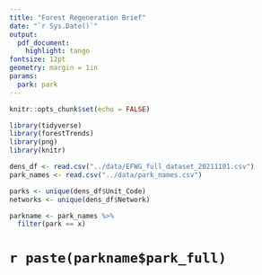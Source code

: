```yaml
---
title: "Forest Regeneration Brief"
date: "`r Sys.Date()`"
output: 
  pdf_document:
    highlight: tango
fontsize: 12pt
geometry: margin = 1in
params:
  park: park
---
```


```r
knitr::opts_chunk$set(echo = FALSE)
```


```r
library(tidyverse)
library(forestTrends)
library(png)
library(knitr)

dens_df <- read.csv("../data/EFWG_full_dataset_20211101.csv")
park_names <- read.csv("../data/park_names.csv")
```


```r
parks <- unique(dens_df$Unit_Code)
networks <- unique(dens_df$Network)

parkname <- park_names %>% 
  filter(park == x)
```


# `r paste(parkname$park_full)`





